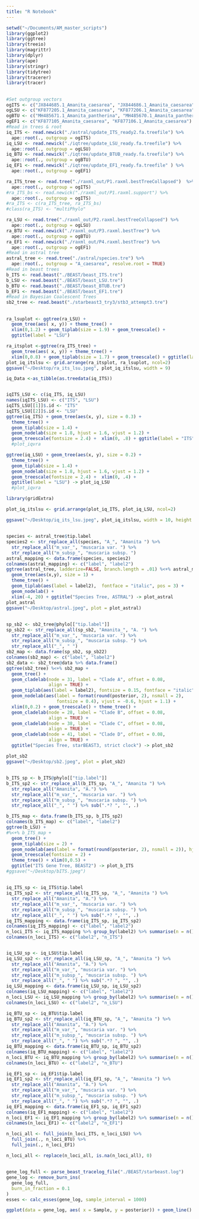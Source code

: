 ```yaml
---
title: "R Notebook"
---
```


```r
setwd("~/Documents/AM_master_scripts")
library(ggplot2)
library(ggtree)
library(treeio)
library(magrittr)
library(dplyr)
library(ape)
library(stringr)
library(tidytree)
library(tracerer)
library(tracer)

```
## 
```r
#Set outgroup vectors
ogITS <- c("JX844685.1_Amanita_caesarea", "JX844686.1_Amanita_caesarea")
ogLSU <- c("KF877205.1_Amanita_caesarea", "KF877206.1_Amanita_caesarea")
ogBTU <- c("MH485671.1_Amanita_pantherina", "MH485670.1_Amanita_pantherina")
ogEF1 <- c("KF877105_Amanita_caesarea", "KF877106.1_Amanita_caesarea")
#Read in trees & root
iq_ITS <- read.newick("./astral/update_ITS_ready2.fa.treefile") %>% 
  ape::root(., outgroup = ogITS)
iq_LSU <- read.newick("./iqtree/update_LSU_ready.fa.treefile") %>% 
  ape::root(., outgroup = ogLSU)
iq_BTU <- read.newick("./iqtree/update_BTUB_ready.fa.treefile") %>% 
  ape::root(., outgroup = ogBTU)
iq_EF1 <- read.newick("./iqtree/update_EF1_ready.fa.treefile" ) %>% 
  ape::root(., outgroup = ogEF1)

ra_ITS_tree <- read.tree("./raxml_out/P1.raxml.bestTreeCollapsed")  %>% 
  ape::root(., outgroup = ogITS)
#ra_ITS_bs <- read.newick("./raxml_out/P1.raxml.support") %>% 
  ape::root(., outgroup = ogITS)
#ra_ITS <- c(ra_ITS_tree, ra_ITS_bs)
#class(ra_ITS) <- "multiPhylo"

ra_LSU <- read.tree("./raxml_out/P2.raxml.bestTreeCollapsed") %>% 
  ape::root(., outgroup = ogLSU)
ra_BTU <- read.newick("./raxml_out/P3.raxml.bestTree") %>% 
  ape::root(., outgroup = ogBTU)
ra_EF1 <- read.newick("./raxml_out/P4.raxml.bestTree") %>% 
  ape::root(., outgroup = ogEF1)
#Read in astral tree
astral_tree <- read.tree("./astral/species.tre") %>% 
  ape::root(., outgroup = "A_caesarea", resolve.root = TRUE)
#Read in beast trees 
b_ITS <- read.beast("./BEAST/beast_ITS.tre")
b_LSU <- read.beast("./BEAST/beast_LSU.tre")
b_BTU <- read.beast("./BEAST/beast_BTUB.tre")
b_EF1 <- read.beast("./BEAST/beast_EF1.tre")
#Read in Bayesian Coalescent Trees
sb2_tree <- read.beast("./starbeast3_try3/stb3_attempt3.tre") 
```
##

```r
ra_lsuplot <- ggtree(ra_LSU) + 
  geom_tree(aes( x, y)) + theme_tree() + 
  xlim(0,1.2) + geom_tiplab(size = 1.9) + geom_treescale() + 
  ggtitle(label = "LSU")

ra_itsplot <-ggtree(ra_ITS_tree) + 
  geom_tree(aes( x, y)) + theme_tree() + 
  xlim(0,0.8) + geom_tiplab(size = 1.7) + geom_treescale() + ggtitle(label = "ITS")
plot_iq_itslsu <- grid.arrange(ra_itsplot, ra_lsuplot, ncol=2)
ggsave("~/Desktop/ra_its_lsu.jpeg", plot_iq_itslsu, width = 9)
```

```r
iq_Data <-as_tibble(as.treedata(iq_ITS))


iqITS_LSU <- c(iq_ITS, iq_LSU)  
names(iqITS_LSU) <- c("ITS", "LSU") 
iqITS_LSU[[1]]$.id <- "ITS" 
iqITS_LSU[[2]]$.id <- "LSU"
ggtree(iq_ITS) + geom_tree(aes(x, y), size = 0.3) +
  theme_tree() + 
  geom_tiplab(size = 1.4) + 
  geom_nodelab(size = 1.8, hjust = 1.6, vjust = 1.2) + 
  geom_treescale(fontsize = 2.4) +  xlim(0, .8) + ggtitle(label = "ITS") -> plot_iq_ITS
  #plot_iqvra

ggtree(iq_LSU) + geom_tree(aes(x, y), size = 0.2) +
  theme_tree() + 
  geom_tiplab(size = 1.4) + 
  geom_nodelab(size = 1.8, hjust = 1.6, vjust = 1.2) + 
  geom_treescale(fontsize = 2.4) +  xlim(0, .4) + 
  ggtitle(label = "LSU") -> plot_iq_LSU
  #plot_iqvra

library(gridExtra)

plot_iq_itslsu <- grid.arrange(plot_iq_ITS, plot_iq_LSU, ncol=2)

ggsave("~/Desktop/iq_its_lsu.jpeg", plot_iq_itslsu, width = 10, height = 7)
```
##
```r
species <- astral_tree$tip.label 
species2 <- str_replace_all(species, "A_", "Amanita ") %>% 
  str_replace_all("m_var_", "muscaria var. ") %>% 
  str_replace_all("m_subsp_", "muscaria subsp. ")
astral_mapping <- data.frame(species, species2)
colnames(astral_mapping) <- c("label", "label2")
ggtree(astral_tree, ladderize=FALSE, branch.length = .01) %<+% astral_mapping +
  geom_tree(aes(x,y), size = 1) + 
  theme_tree() + 
  geom_tiplab(aes(label = label2),  fontface = "italic", pos = 3) +
  geom_nodelab() + 
  xlim(-4, 20) + ggtitle("Species Tree, ASTRAL") -> plot_astral
plot_astral
ggsave("~/Desktop/astral.jpeg", plot = plot_astral)
```
##
```r
sp_sb2 <- sb2_tree@phylo[["tip.label"]]
sp_sb22 <- str_replace_all(sp_sb2, "Amanita_", "A. ") %>% 
  str_replace_all("m_var_", "muscaria var. ") %>% 
  str_replace_all("m_subsp_", "muscaria subsp. ") %>%
  str_replace_all("_", " ")
sb2_map <- data.frame(sp_sb2, sp_sb22)
colnames(sb2_map) <- c("label", "label2")
sb2_data <- sb2_tree@data %>% data.frame()
ggtree(sb2_tree) %<+% sb2_map +
  geom_tree() + 
  geom_cladelab(node = 31, label = "Clade A", offset = 0.08,
                align = TRUE) + 
  geom_tiplab(aes(label = label2), fontsize = 0.15, fontface = "italic") + 
  geom_nodelab(aes(label = format(round(posterior, 2), nsmall = 2), 
                   fontsize = 0.4), vjust = -0.6, hjust = 1.1) +
  xlim(0,0.2) + geom_treescale() + theme_tree() + 
  geom_cladelab(node = 28, label = "Clade B", offset = 0.08,
                align = TRUE) + 
  geom_cladelab(node = 38, label = "Clade C", offset = 0.08,
                align = TRUE) + 
  geom_cladelab(node = 41, label = "Clade D", offset = 0.08,
                align = TRUE) +
  ggtitle("Species Tree, starBEAST3, strict clock") -> plot_sb2

plot_sb2
ggsave("~/Desktop/sb2.jpeg", plot = plot_sb2)
```
##
```r
b_ITS_sp <- b_ITS@phylo[["tip.label"]]
b_ITS_sp2 <- str_replace_all(b_ITS_sp, "A_", "Amanita ") %>% 
  str_replace_all("Amanita", "A.") %>%
  str_replace_all("m_var_", "muscaria var. ") %>% 
  str_replace_all("m_subsp_", "muscaria subsp. ") %>%
  str_replace_all("_", " ") %>% sub(".*? ", "", .)

b_ITS_map <- data.frame(b_ITS_sp, b_ITS_sp2)
colnames(b_ITS_map) <- c("label", "label2")
ggtree(b_LSU) + 
#%<+% b_ITS_map + 
  geom_tree() + 
  geom_tiplab(size = 2) + 
  geom_nodelab(aes(label = format(round(posterior, 2), nsmall = 2)), hjust = 1) + 
  geom_treescale(fontsize = 2) + 
  theme_tree() + xlim(0,0.5) +
  ggtitle("ITS Gene Tree, BEAST2") -> plot_b_ITS
#ggsave("~/Desktop/bITS.jpeg")
```
##
```r
iq_ITS_sp <- iq_ITS$tip.label
iq_ITS_sp2 <- str_replace_all(q_ITS_sp, "A_", "Amanita ") %>% 
  str_replace_all("Amanita", "A.") %>%
  str_replace_all("m_var_", "muscaria var. ") %>% 
  str_replace_all("m_subsp_", "muscaria subsp. ") %>%
  str_replace_all("_", " ") %>% sub(".*? ", "", .)
iq_ITS_mapping <- data.frame(iq_ITS_sp, iq_ITS_sp2)
colnames(iq_ITS_mapping) <- c("label", "label2")
n_loci_ITS <- iq_ITS_mapping %>% group_by(label2) %>% summarise(n = n())
colnames(n_loci_ITS) <- c("label2", "n_ITS")


iq_LSU_sp <- iq_LSU$tip.label
iq_LSU_sp2 <- str_replace_all(iq_LSU_sp, "A_", "Amanita ") %>% 
  str_replace_all("Amanita", "A.") %>%
  str_replace_all("m_var_", "muscaria var. ") %>% 
  str_replace_all("m_subsp_", "muscaria subsp. ") %>%
  str_replace_all("_", " ") %>% sub(".*? ", "", .)
iq_LSU_mapping <- data.frame(iq_LSU_sp, iq_LSU_sp2)
colnames(iq_LSU_mapping) <- c("label", "label2")
n_loci_LSU <- iq_LSU_mapping %>% group_by(label2) %>% summarise(n = n())
colnames(n_loci_LSU) <- c("label2", "n_LSU")

iq_BTU_sp <- iq_BTU$tip.label
iq_BTU_sp2 <- str_replace_all(iq_BTU_sp, "A_", "Amanita ") %>% 
  str_replace_all("Amanita", "A.") %>%
  str_replace_all("m_var_", "muscaria var. ") %>% 
  str_replace_all("m_subsp_", "muscaria subsp. ") %>%
  str_replace_all("_", " ") %>% sub(".*? ", "", .)
iq_BTU_mapping <- data.frame(iq_BTU_sp, iq_BTU_sp2)
colnames(iq_BTU_mapping) <- c("label", "label2")
n_loci_BTU <- iq_BTU_mapping %>% group_by(label2) %>% summarise(n = n())
colnames(n_loci_BTU) <- c("label2", "n_BTU")

iq_EF1_sp <- iq_EF1$tip.label
iq_EF1_sp2 <- str_replace_all(iq_EF1_sp, "A_", "Amanita ") %>% 
  str_replace_all("Amanita", "A.") %>%
  str_replace_all("m_var_", "muscaria var. ") %>% 
  str_replace_all("m_subsp_", "muscaria subsp. ") %>%
  str_replace_all("_", " ") %>% sub(".*? ", "", .)
iq_EF1_mapping <- data.frame(iq_EF1_sp, iq_EF1_sp2)
colnames(iq_EF1_mapping) <- c("label", "label2")
n_loci_EF1 <- iq_EF1_mapping %>% group_by(label2) %>% summarise(n = n())
colnames(n_loci_EF1) <- c("label2", "n_EF1")

n_loci_all <- full_join(n_loci_ITS, n_loci_LSU) %>%
  full_join(., n_loci_BTU) %>%
  full_join(., n_loci_EF1)

n_loci_all <- replace(n_loci_all, is.na(n_loci_all), 0)
```
##
```r
gene_log_full <- parse_beast_tracelog_file("./BEAST/starbeast.log")
gene_log <- remove_burn_ins(
  gene_log_full,
  burn_in_fraction = 0.1
)
esses <- calc_esses(gene_log, sample_interval = 1000)

ggplot(data = gene_log, aes( x = Sample, y = posterior)) + geom_line()
```
